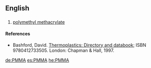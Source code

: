 ==English==

==={{initialism-old|en}}===
{{en-noun|-}}

# {{context|organic compound}} [[polymethyl methacrylate]]

====References====
* Bashford, David.  [http://books.google.com/books?id=ycLq-EYaE0QC&dq=a.+schulman&source=gbs_navlinks_s Thermoplastics: Directory and databook]; ISBN 9780412733505. London: Chapman & Hall, 1997.

[[de:PMMA]]
[[es:PMMA]]
[[he:PMMA]]